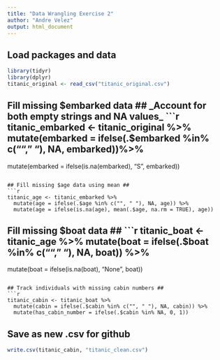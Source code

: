 ```yaml
---
title: "Data Wrangling Exercise 2"
author: "Andre Velez"
output: html_document
---
```


## Load packages and data ##
```r
library(tidyr)
library(dplyr)
titanic_original <- read_csv("titanic_original.csv")
```

## Fill missing $embarked data ##
_Account for both empty strings and NA values_
```r
titanic_embarked <- titanic_original %>%
  mutate(embarked = ifelse(.$embarked %in% c("", " "), NA, embarked))%>% 
  mutate(embarked = ifelse(is.na(embarked), "S", embarked))
```

## Fill missing $age data using mean ##
```r
titanic_age <- titanic_embarked %>% 
  mutate(age = ifelse(.$age %in% c("", " "), NA, age)) %>% 
  mutate(age = ifelse(is.na(age), mean(.$age, na.rm = TRUE), age))
```

## Fill missing $boat data ##
```r
titanic_boat <- titanic_age %>% 
  mutate(boat = ifelse(.$boat %in% c("", " "), NA, boat)) %>% 
  mutate(boat = ifelse(is.na(boat), "None", boat))
```

## Track individuals with missing cabin numbers ##
```r
titanic_cabin <- titanic_boat %>% 
  mutate(cabin = ifelse(.$cabin %in% c("", " "), NA, cabin)) %>%
  mutate(has_cabin_number = ifelse(.$cabin %in% NA, 0, 1))
```

## Save as new .csv for github ##
```r
write.csv(titanic_cabin, "titanic_clean.csv")
```
